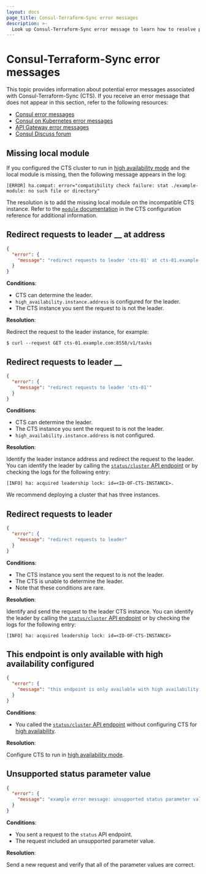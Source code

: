 ```yaml
---
layout: docs
page_title: Consul-Terraform-Sync error messages
description: >-
  Look up Consul-Terraform-Sync error message to learn how to resolve potential issues using CTS.
---
```


# Consul-Terraform-Sync error messages

This topic provides information about potential error messages associated with Consul-Terraform-Sync (CTS). If you receive an error message that does not appear in this section, refer to the following resources:

- [Consul error messages](/consul/docs/error-messages/consul)
- [Consul on Kubernetes error messages](/consul/docs/error-messages/k8s)
- [API Gateway error messages](/consul/docs/error-messages/api-gateway)
- [Consul Discuss forum](https://discuss.hashicorp.com/)

## Missing local module

If you configured the CTS cluster to run in [high availability mode](/consul/docs/nia/usage/run-ha) and the local module is missing, then the following message appears in the log:

```log hideClipboard
[ERROR] ha.compat: error="compatibility check failure: stat ./example-module: no such file or directory"
```

The resolution is to add the missing local module on the incompatible CTS instance. Refer to the [`module` documentation](/consul/docs/reference/cts/configuration#module) in the CTS configuration reference for additional information. 

## Redirect requests to leader __ at address

```json hideClipboard
{
  "error": {
    "message": "redirect requests to leader 'cts-01' at cts-01.example.com:8558"
  }
}
```

**Conditions**:

- CTS can determine the leader.
- `high_availability.instance.address` is configured for the leader.
- The CTS instance you sent the request to is not the leader.

**Resolution**:

Redirect the request to the leader instance, for example:

```shell-session
$ curl --request GET cts-01.example.com:8558/v1/tasks
```


## Redirect requests to leader __

```json
{
  "error": {
    "message": "redirect requests to leader 'cts-01'"
  }
}
```

**Conditions**:

- CTS can determine the leader.
- The CTS instance you sent the request to is not the leader.
- `high_availability.instance.address` is not configured.

**Resolution**:

Identify the leader instance address and redirect the request to the leader. You can identify the leader by calling the [`status/cluster` API endpoint](/consul/docs/reference/cts/api/status#cluster-status) or by checking the logs for the following entry:

<CodeBlockConfig hideClipboard>

```log
[INFO] ha: acquired leadership lock: id=<ID-OF-CTS-INSTANCE>. 
```

</CodeBlockConfig>

We recommend deploying a cluster that has three instances. 

## Redirect requests to leader

<CodeBlockConfig hideClipboard>

```json
{
  "error": {
    "message": "redirect requests to leader"
  }
}
```

</CodeBlockConfig>

**Conditions**:

- The CTS instance you sent the request to is not the leader. 
- The CTS is unable to determine the leader. 
- Note that these conditions are rare.

**Resolution**:

Identify and send the request to the leader CTS instance. You can identify the leader by calling the [`status/cluster` API endpoint](/consul/docs/reference/cts/api/status#cluster-status) or by checking the logs for the following entry:

<CodeBlockConfig hideClipboard>

```log
[INFO] ha: acquired leadership lock: id=<ID-OF-CTS-INSTANCE>
```

</CodeBlockConfig>

## This endpoint is only available with high availability configured

<CodeBlockConfig hideClipboard>

```json
{
  "error": {
    "message": "this endpoint is only available with high availability configured"
  }
}
```

</CodeBlockConfig>

**Conditions**:

- You called the [`status/cluster` API endpoint](/consul/docs/reference/cts/api/status#cluster-status) without configuring CTS for [high availability](/consul/docs/nia/usage/run-ha).

**Resolution**:

Configure CTS to run in [high availability mode](/consul/docs/nia/usage/run-ha).

## Unsupported status parameter value

<CodeBlockConfig hideClipboard>

```json
{
  "error": {
    "message": "example error message: unsupported status parameter value"
  }
}
```

</CodeBlockConfig>

**Conditions**: 

- You sent a request to the `status` API endpoint.
- The request included an unsupported parameter value.

**Resolution**:

Send a new request and verify that all of the parameter values are correct.